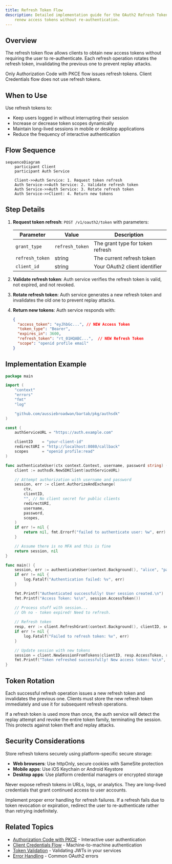 ```yaml
---
title: Refresh Token Flow
description: Detailed implementation guide for the OAuth2 Refresh Token flow to
    renew access tokens without re-authentication.
---
```


## Overview

The refresh token flow allows clients to obtain new access tokens without
requiring the user to re-authenticate. Each refresh operation rotates the
refresh token, invalidating the previous one to prevent replay attacks.

<Callout title="Note" >
    Only Authorization Code with PKCE flow issues refresh tokens. Client 
    Credentials flow does not use refresh tokens.
</Callout>

## When to Use

Use refresh tokens to:

- Keep users logged in without interrupting their session
- Increase or decrease token scopes dynamically
- Maintain long-lived sessions in mobile or desktop applications
- Reduce the frequency of interactive authentication

## Flow Sequence

```mermaid
sequenceDiagram
    participant Client
    participant Auth Service

    Client->>Auth Service: 1. Request token refresh
    Auth Service->>Auth Service: 2. Validate refresh token
    Auth Service->>Auth Service: 3. Rotate refresh token
    Auth Service->>Client: 4. Return new tokens
```

## Step Details

1. **Request token refresh**: `POST /v1/oauth2/token` with parameters:

   | Parameter       | Value           | Description                      |
   |-----------------|-----------------|----------------------------------|
   | `grant_type`    | `refresh_token` | The grant type for token refresh |
   | `refresh_token` | string          | The current refresh token        |
   | `client_id`     | string          | Your OAuth2 client identifier    |

2. **Validate refresh token**: Auth service verifies the refresh token is 
    valid, not expired, and not revoked.

3. **Rotate refresh token**: Auth service generates a new refresh token and 
    invalidates the old one to prevent replay attacks.

4. **Return new tokens**: Auth service responds with:
   ```json
   {
     "access_token": "eyJhbGc...", // NEW Access Token
     "token_type": "Bearer",
     "expires_in": 3600,
     "refresh_token": "rt_01HQABC...",  // NEW Refresh Token
     "scope": "openid profile email"
   }
   ```

## Implementation Example

```go
package main

import (
    "context"
    "errors"
    "fmt"
    "log"

    "github.com/aussiebroadwan/bartab/pkg/authsdk"
)

const (
    authServiceURL = "https://auth.example.com"

    clientID    = "your-client-id"
    redirectURI = "http://localhost:8080/callback"
    scopes      = "openid profile:read"
)

func authenticateUser(ctx context.Context, username, password string) (*authsdk.Session, error) {
    client := authsdk.NewSDKClient(authServiceURL)

    // Attempt authorization with username and password
    session, err := client.AuthorizeAndExchange(
        ctx,
        clientID,
        "", // No client secret for public clients
        redirectURI,
        username,
        password,
        scopes,
    )
    if err != nil {
        return nil, fmt.Errorf("failed to authenticate user: %w", err)
    }

    // Assume there is no MFA and this is fine
    return session, nil
}

func main() {
    session, err := authenticateUser(context.Background(), "alice", "password123")
    if err != nil {
        log.Fatalf("Authentication failed: %v", err)
    }

    fmt.Printf("Authenticated successfully! User session created.\n")
    fmt.Printf("Access Token: %s\n", session.AccessToken())

    // Process stuff with session...
    // Oh no - token expired! Need to refresh.
   
    // Refresh token
    resp, err := client.RefreshGrant(context.Background(), clientID, session.RefreshToken())
    if err != nil {
        log.Fatalf("Failed to refresh token: %v", err)
    }

    // Update session with new tokens
    session = client.NewSessionFromTokens(clientID, resp.AccessToken, resp.RefreshToken, resp.Scope, resp.ExpiresIn)
    fmt.Printf("Token refreshed successfully! New access token: %s\n", session.AccessToken())
}
```

## Token Rotation

Each successful refresh operation issues a new refresh token and invalidates
the previous one. Clients must store the new refresh token immediately and use
it for subsequent refresh operations.

If a refresh token is used more than once, the auth service will detect the
replay attempt and revoke the entire token family, terminating the session.
This protects against token theft and replay attacks.

## Security Considerations

Store refresh tokens securely using platform-specific secure storage:

- **Web browsers**: Use httpOnly, secure cookies with SameSite protection
- **Mobile apps**: Use iOS Keychain or Android Keystore
- **Desktop apps**: Use platform credential managers or encrypted storage

Never expose refresh tokens in URLs, logs, or analytics. They are long-lived
credentials that grant continued access to user accounts.

Implement proper error handling for refresh failures. If a refresh fails due
to token revocation or expiration, redirect the user to re-authenticate rather
than retrying indefinitely.

## Related Topics

- [Authorization Code with PKCE](/docs/auth/flows/pkce) - Interactive user authentication
- [Client Credentials Flow](/docs/auth/flows/client) - Machine-to-machine authentication
- [Token Validation](/docs/auth/flows#token-validation) - Validating JWTs in your services
- [Error Handling](/docs/auth/flows#error-handling) - Common OAuth2 errors
